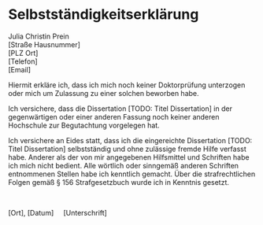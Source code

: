# Selbstständigkeitserklärung {-}

Julia Christin Prein \
[Straße Hausnummer] \
[PLZ Ort] \
[Telefon] \
[Email] \

Hiermit erkläre ich, dass ich mich noch keiner Doktorprüfung unterzogen oder mich um Zulassung zu einer solchen beworben habe. 

Ich versichere, dass die Dissertation [TODO: Titel Dissertation] in der gegenwärtigen oder einer anderen Fassung noch keiner anderen Hochschule zur Begutachtung vorgelegen hat.

Ich versichere an Eides statt, dass ich die eingereichte Dissertation [TODO: Titel Dissertation] selbstständig und ohne zulässige fremde Hilfe verfasst habe. Anderer als der von mir angegebenen Hilfsmittel und Schriften habe ich mich nicht bedient. Alle wörtlich oder sinngemäß anderen Schriften entnommenen Stellen habe ich kenntlich gemacht. Über die strafrechtlichen Folgen gemäß § 156 Strafgesetzbuch wurde ich in Kenntnis gesetzt.

&nbsp;

[Ort], [Datum] &nbsp; &nbsp; [Unterschrift]
